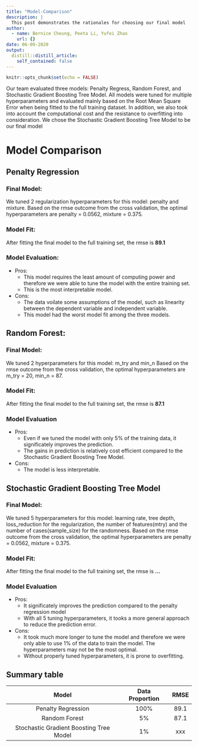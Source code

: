 ```yaml
---
title: "Model-Comparison"
description: |
  This post demonstrates the rationales for choosing our final model
author:
  - name: Bernice Cheung, Peeta Li, Yufei Zhao
    url: {}
date: 06-09-2020
output:
  distill::distill_article:
    self_contained: false
---
```


```r
knitr::opts_chunk$set(echo = FALSE)
```

Our team evaluated three models: Penalty Regress, Random Forest, and Stochastic Gradient Boosting Tree Model. All models were tuned for multiple hyperparameters and evaluated mainly based on the Root Mean Square Error when being fitted to the full training dataset. In addition, we also took into account the computational cost and the resistance to overfitting into consideration. We chose the Stochastic Gradient Boosting Tree Model to be our final model

# Model Comparison

## Penalty Regression

### Final Model: 

We tuned 2 regularization hyperparameters for this model: penalty and mixture. Based on the rmse outcome from the cross validation, the optimal hyperparameters are penalty = 0.0562, mixture = 0.375. 

### Model Fit: 
After fitting the final model to the full training set, the rmse is **89.1**

### Model Evaluation: 

* Pros:  
  + This model requires the least amount of computing power and therefore we were able to tune the model with the entire training set.  
  + This is the most interpretable model.  

* Cons:  
  + The data voilate some assumptions of the model, such as linearity between the dependent variable and independent variable.   
  + This model had the worst model fit among the three models.

## Random Forest: 

### Final Model: 

We tuned 2 hyperparameters for this model: m_try and min_n Based on the rmse outcome from the cross validation, the optimal hyperparameters are m_try = 20, min_n = 87. 

### Model Fit: 
After fitting the final model to the full training set, the rmse is **87.1**

### Model Evaluation
* Pros:  
  + Even if we tuned the model with only 5% of the training data, it significately improves the prediction.  
  + The gains in prediction is relatively cost efficient compared to the Stochastic Gradient Boosting Tree Model.  

* Cons:  
  + The model is less interpretable. 

## Stochastic Gradient Boosting Tree Model

### Final Model: 
We tuned 5 hyperparameters for this model: learning rate, tree depth, loss_reduction for the regularization, the number of features(mtry) and the number of cases(sample_size) for the randomness. Based on the rmse outcome from the cross validation, the optimal hyperparameters are penalty = 0.0562, mixture = 0.375. 

### Model Fit: 
After fitting the final model to the full training set, the rmse is **...**

### Model Evaluation
* Pros:  
  + It significately improves the prediction compared to the penalty regression model  
  + With all 5 tuning hyperparameters, it tooks a more general approach to reduce the prediction error. 

* Cons:  
  + It took much more longer to tune the model and therefore we were only able to use 1% of the data to train the model. The hyperparameters may not be the most optimal.  
  + Without properly tuned hyperparameters, it is prone to overfitting. 

## Summary table

Model | Data Proportion | RMSE
:------:|:------:|:------:|
Penalty Regression|100%|89.1
Random Forest|5%|87.1
Stochastic Gradient Boosting Tree Model|1%|xxx

